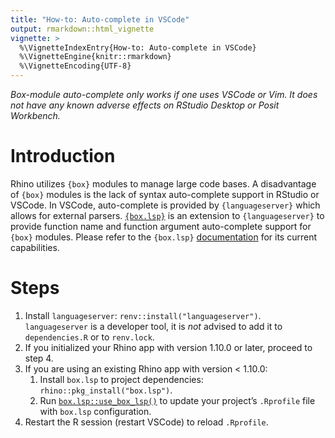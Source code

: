 ```yaml
---
title: "How-to: Auto-complete in VSCode"
output: rmarkdown::html_vignette
vignette: >
  %\VignetteIndexEntry{How-to: Auto-complete in VSCode}
  %\VignetteEngine{knitr::rmarkdown}
  %\VignetteEncoding{UTF-8}
---
```


_Box-module auto-complete only works if one uses VSCode or Vim. It does not have any known adverse effects on RStudio Desktop or Posit Workbench._

# Introduction

Rhino utilizes `{box}` modules to manage large code bases. A disadvantage of `{box}` modules is the lack of syntax auto-complete support in RStudio or VSCode. In VSCode, auto-complete is provided by `{languageserver}` which allows for external parsers. [`{box.lsp}`](https://appsilon.github.io/box.lsp/index.html) is an extension to `{languageserver}` to provide function name and function argument auto-complete support for `{box}` modules. Please refer to the `{box.lsp}` [documentation](https://appsilon.github.io/box.lsp/index.html) for its current capabilities.

# Steps

1. Install `languageserver`: `renv::install("languageserver")`. `languageserver` is a developer tool, it is _not_ advised to add it to `dependencies.R` or to `renv.lock`.
2. If you initialized your Rhino app with version 1.10.0 or later, proceed to step 4.
3. If you are using an existing Rhino app with version < 1.10.0:
    1. Install `box.lsp` to project dependencies: `rhino::pkg_install("box.lsp")`.
    2. Run [`box.lsp::use_box_lsp()`](https://appsilon.github.io/box.lsp/reference/use_box_lsp.html) to update your project's `.Rprofile` file with `box.lsp` configuration.
4. Restart the R session (restart VSCode) to reload `.Rprofile`.
